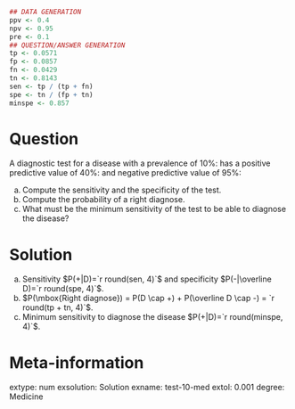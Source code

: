 
```r
## DATA GENERATION
ppv <- 0.4
npv <- 0.95
pre <- 0.1
## QUESTION/ANSWER GENERATION
tp <- 0.0571
fp <- 0.0857
fn <- 0.0429
tn <- 0.8143
sen <- tp / (tp + fn)
spe <- tn / (fp + tn)
minspe <- 0.857
```

Question
========
A diagnostic test for a disease with a prevalence of 10%: has a positive predictive value of 40%: and negative predictive value of 95%:

a. Compute the sensitivity and the specificity of the test.
a. Compute the probability of a right diagnose.
a. What must be the minimum sensitivity of the test to be able to diagnose the disease? 

Solution
========
a. Sensitivity $P(+|D)=`r round(sen, 4)`$ and specificity $P(-|\overline D)=`r round(spe, 4)`$.
a. $P(\mbox{Right diagnose}) = P(D \cap +) + P(\overline D \cap -) = `r round(tp + tn, 4)`$.
a. Minimum sensitivity to diagnose the disease $P(+|D)=`r round(minspe, 4)`$.


Meta-information 
================
extype: num
exsolution: Solution
exname: test-10-med
extol: 0.001
degree: Medicine
 
  
